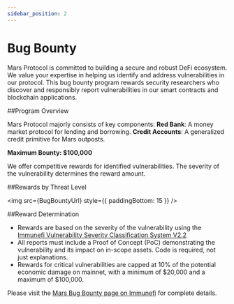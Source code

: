```yaml
---
sidebar_position: 2
---
```



# Bug Bounty

Mars Protocol is committed to building a secure and robust DeFi ecosystem. We value your expertise in helping us identify and address vulnerabilities in our protocol. This bug bounty program rewards security researchers who discover and responsibly report vulnerabilities in our smart contracts and blockchain applications.

##Program Overview

Mars Protocol majorly consists of  key components:
**Red Bank**: A money market protocol for lending and borrowing.
**Credit Accounts**: A generalized credit primitive for Mars outposts.

**Maximum Bounty: $100,000**

We offer competitive rewards for identified vulnerabilities. The severity of the vulnerability determines the reward amount.

##Rewards by Threat Level

<img src={BugBountyUrl} style={{ paddingBottom: 15 }} />

##Reward Determination

- Rewards are based on the severity of the vulnerability using the [Immunefi Vulnerability Severity Classification System V2.2](https://immunefi.com/immunefi-vulnerability-severity-classification-system-v2-2/)
- All reports must include a Proof of Concept (PoC) demonstrating the vulnerability and its impact on in-scope assets. Code is required, not just explanations.
- Rewards for critical vulnerabilities are capped at 10% of the potential economic damage on mainnet, with a minimum of $20,000 and a maximum of $100,000.

Please visit the [Mars Bug Bounty page on Immunefi](https://immunefi.com/bounty/mars/) for complete details.

